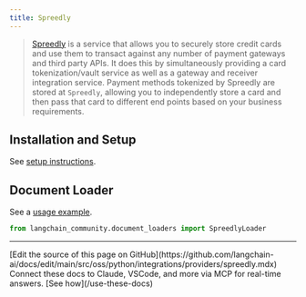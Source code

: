 ```yaml
---
title: Spreedly
---
```


>[Spreedly](https://docs.spreedly.com/) is a service that allows you to securely store credit cards and use them to transact against any number of payment gateways and third party APIs. It does this by simultaneously providing a card tokenization/vault service as well as a gateway and receiver integration service. Payment methods tokenized by Spreedly are stored at `Spreedly`, allowing you to independently store a card and then pass that card to different end points based on your business requirements.

## Installation and Setup

See [setup instructions](/oss/python/integrations/document_loaders/spreedly).

## Document Loader

See a [usage example](/oss/python/integrations/document_loaders/spreedly).

```python
from langchain_community.document_loaders import SpreedlyLoader
```

---

<Callout icon="pen-to-square" iconType="regular">
    [Edit the source of this page on GitHub](https://github.com/langchain-ai/docs/edit/main/src/oss/python/integrations/providers/spreedly.mdx)
</Callout>
<Tip icon="terminal" iconType="regular">
    Connect these docs to Claude, VSCode, and more via MCP for    real-time answers. [See how](/use-these-docs)
</Tip>
